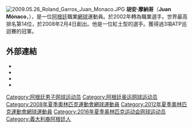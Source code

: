 {{Infobox 网球
|姓名=胡安·摩納哥
|照片=Juan Monaco 2007 Australian Open R1.jpg
|caption=2007年澳大利亞網球公開賽
|国籍=阿根廷
|生年=1984年
|生日=3月29日
|出生地=[[Tandil|Tandil]]
|居住地=[[布宜諾斯艾利斯|布宜諾斯艾利斯]]
|身高=185cm
|体重=81kg
|持拍手=右
|反拍=雙手
|转职业年=2002年(已退役2017)
|球拍=
|球衣=
|球鞋=
|单打最高排名=10（2012年7月23日）
|双打最高排名=41（2009年1月5日）
|现单打排名=
|现双打排名=
|单打冠军头衔=
|双打冠军头衔=
|职业战绩=
|奖金=7,237,673美元
|澳网最好成绩=第三輪（2008、2010）
|法网最好成绩=第四輪（2007、2012）
|温网最好成绩=第三輪（2012、2013）
|美网最好成绩=第四輪（2007、2011）
|澳網雙打最好成績=第三輪（2009）
|法網雙打最好成績=八強（2014）
|溫網雙打最好成績=第一輪（2005、2009）
|美網雙打最好成績=四強（2008）
|大满贯个数=
|奥运会最好成绩=
}}[[File:2009.05.26_Roland_Garros_Juan_Monaco.JPG|thumb]]
'''胡安·摩納哥'''（'''Juan Mónaco'''，{{bd|1984年|3月29日}}），是一位[[阿根廷|阿根廷]]職業[[網球|網球]]運動員。於2002年轉為職業選手。世界最高排名第14位，於2008年2月4日創出。他是一位紅土型的選手。獲得過3項ATP巡迴賽的冠軍。

==外部連結==
{{Commonscat|Juan Mónaco}}
* {{Official|http://www.juanmonaco.com/}}
* {{ATP|id=MA21}}
* {{ITF Profile|id=100003032}}
* {{DavisCupplayerlink|id=100003032}}

{{DEFAULTSORT:Mónaco, Juan}}

[[Category:阿根廷男子网球运动员|Category:阿根廷男子网球运动员]]
[[Category:阿根廷奥运网球运动员|Category:阿根廷奥运网球运动员]]
[[Category:2008年夏季奧林匹克運動會網球運動員|Category:2008年夏季奧林匹克運動會網球運動員]]
[[Category:2012年夏季奧林匹克運動會網球運動員|Category:2012年夏季奧林匹克運動會網球運動員]]
[[Category:2016年夏季奥林匹克运动会网球运动员|Category:2016年夏季奥林匹克运动会网球运动员]]
[[Category:義大利裔阿根廷人|Category:義大利裔阿根廷人]]